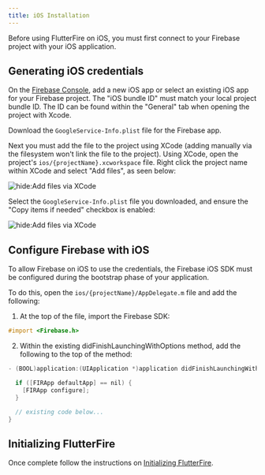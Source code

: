 ```yaml
---
title: iOS Installation
---
```


Before using FlutterFire on iOS, you must first connect to your Firebase project with your iOS application.

## Generating iOS credentials

On the [Firebase Console](https://console.firebase.google.com/project/_/overview), add a new iOS app or select an
existing iOS app for your Firebase project. The "iOS bundle ID" must match your local project bundle ID. The ID
can be found within the "General" tab when opening the project with Xcode.

Download the `GoogleService-Info.plist` file for the Firebase app.

Next you must add the file to the project using XCode (adding manually via the filesystem won't link the file to the
project). Using XCode, open the project's `ios/{projectName}.xcworkspace` file. Right click the project name within XCode
and select "Add files", as seen below:

![hide:Add files via XCode](ios-add-files-via-xcode.png)

Select the `GoogleService-Info.plist` file you downloaded, and ensure the "Copy items if needed" checkbox is enabled:

![hide:Add files via XCode](ios-xcode-copy-items.png)

## Configure Firebase with iOS

To allow Firebase on iOS to use the credentials, the Firebase iOS SDK must be configured during the bootstrap phase of your application.

To do this, open the `ios/{projectName}/AppDelegate.m` file and add the following:

1. At the top of the file, import the Firebase SDK:

```objectivec title="ios/{projectName}/AppDelegate.m"
#import <Firebase.h>
```

2. Within the existing didFinishLaunchingWithOptions method, add the following to the top of the method:

```objectivec {3-5} title="ios/{projectName}/AppDelegate.m"
- (BOOL)application:(UIApplication *)application didFinishLaunchingWithOptions:(NSDictionary *)launchOptions {

  if ([FIRApp defaultApp] == nil) {
    [FIRApp configure];
  }

  // existing code below...
}
```

## Initializing FlutterFire

Once complete follow the instructions on [Initializing FlutterFire](overview.mdx#initializing-flutterfire).
